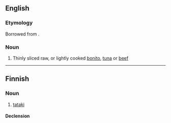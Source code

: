 ==English==
{{wikipedia}}
{{rfquote|en}}

===Etymology===
Borrowed from {{bor|en|ja|叩き|lit=[[pound#Etymology 3|pound]]ing}}.

===Noun===
{{en-noun|-|s}}

# Thinly sliced raw, or lightly cooked [[bonito]], [[tuna]] or [[beef]]

----

==Finnish==

===Noun===
{{fi-noun}}

# [[#English|tataki]]

====Declension====
{{fi-decl-risti|tatak|||a}}